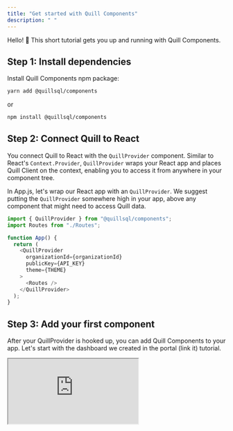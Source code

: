 ```yaml
---
title: "Get started with Quill Components"
description: " "
---
```


Hello! 👋 This short tutorial gets you up and running with Quill Components.

## Step 1: Install dependencies

Install Quill Components npm package:

```bash
yarn add @quillsql/components
```

or

```bash
npm install @quillsql/components
```

## Step 2: Connect Quill to React

You connect Quill to React with the `QuillProvider` component. Similar to React's `Context.Provider`, `QuillProvider` wraps your React app and places Quill Client on the context, enabling you to access it from anywhere in your component tree.

In App.js, let's wrap our React app with an `QuillProvider`. We suggest putting the `QuillProvider` somewhere high in your app, above any component that might need to access Quill data.

```js App.js
import { QuillProvider } from "@quillsql/components";
import Routes from "./Routes";

function App() {
  return (
    <QuillProvider
      organizationId={organizationId}
      publicKey={API_KEY}
      theme={THEME}
    >
      <Routes />
    </QuillProvider>
  );
}
```

## Step 3: Add your first component

After your QuillProvider is hooked up, you can add Quill Components to your app. Let's start with the dashboard we created in the portal (link it) tutorial.

<Card>

<iframe
  src="https://qimp6y.csb.app/"
  allow="accelerometer; ambient-light-sensor; camera; encrypted-media; geolocation; gyroscope; hid; microphone; midi; payment; usb; vr; xr-spatial-tracking"
  sandbox="allow-forms allow-modals allow-popups allow-presentation allow-same-origin allow-scripts"
  style={{ height: 245, width: "100%" }}
/>

```js App.js
import { QuillProvider } from "@quillsql/components";
import Routes from "./Routes";

function App() {
  return (
    <QuillProvider
      organizationId={organizationId}
      publicKey={API_KEY}
      authToken={user.jwt}
      theme={THEME}
    >
      <Dashboard
        name="spend_dashboard"
        containerStyle={{ width: "100%", height: 400 }}
      />
    </QuillProvider>
  );
}
```

</Card>

## Chart

Ultra-fast search comes out of the box and re-indexes all of the documentation on every update

![Search](/images/search.png)

## Table

Interactive API Playground pages for users to explore the endpoints

![API Playground](/images/playground.png)

## Query Builder

Check out light and dark mode offered out of the box and beautiful for every bit of content and components

![Light Mode](/images/light.png)

## Saved Queries

Analytics is built into the platform to help you understand what page users are interacting with, where they are converting, and where they are dropping off
